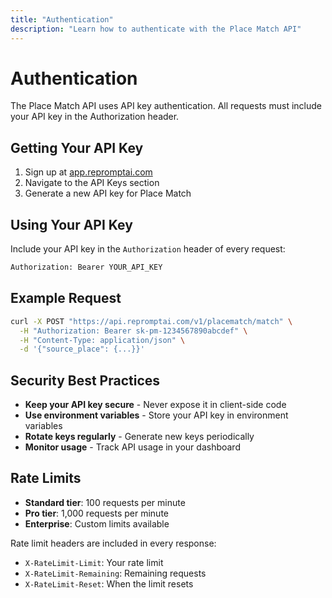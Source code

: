 ```yaml
---
title: "Authentication"
description: "Learn how to authenticate with the Place Match API"
---
```


# Authentication

The Place Match API uses API key authentication. All requests must include your API key in the Authorization header.

## Getting Your API Key

1. Sign up at [app.repromptai.com](https://app.repromptai.com)
2. Navigate to the API Keys section
3. Generate a new API key for Place Match

## Using Your API Key

Include your API key in the `Authorization` header of every request:

```bash
Authorization: Bearer YOUR_API_KEY
```

## Example Request

```bash
curl -X POST "https://api.repromptai.com/v1/placematch/match" \
  -H "Authorization: Bearer sk-pm-1234567890abcdef" \
  -H "Content-Type: application/json" \
  -d '{"source_place": {...}}'
```

## Security Best Practices

- **Keep your API key secure** - Never expose it in client-side code
- **Use environment variables** - Store your API key in environment variables
- **Rotate keys regularly** - Generate new keys periodically
- **Monitor usage** - Track API usage in your dashboard

## Rate Limits

- **Standard tier**: 100 requests per minute
- **Pro tier**: 1,000 requests per minute
- **Enterprise**: Custom limits available

Rate limit headers are included in every response:
- `X-RateLimit-Limit`: Your rate limit
- `X-RateLimit-Remaining`: Remaining requests
- `X-RateLimit-Reset`: When the limit resets
